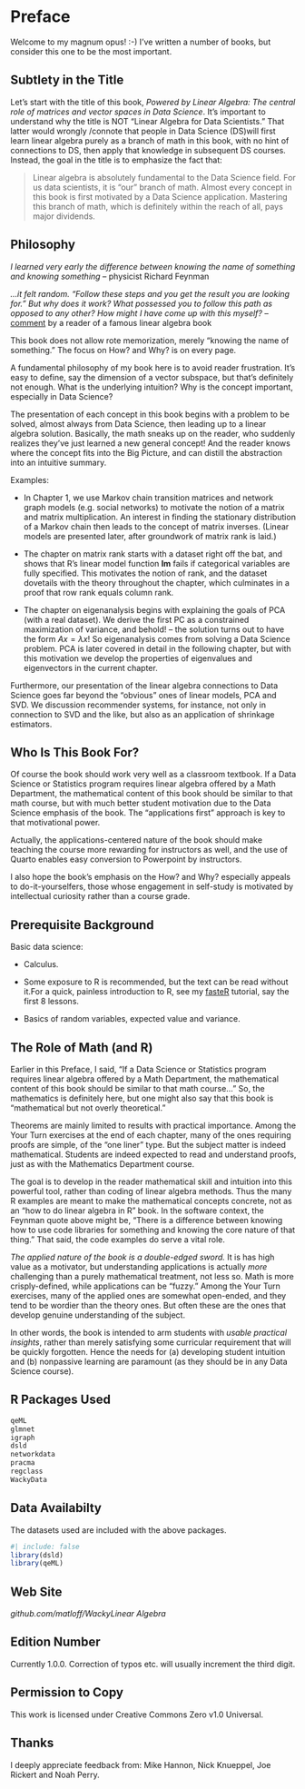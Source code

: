 
# Preface {.unnumbered} 

Welcome to my magnum opus! :-) I've written a number of books, but
consider this one to be the most important.  

## Subtlety in the Title

Let's start with the title of this book, *Powered by Linear Algebra: The
central role of matrices and vector spaces in Data Science*. It's
important to understand why the title is NOT "Linear Algebra for Data
Scientists." That latter would wrongly /connote that people in Data Science
(DS)will first learn linear algebra purely as a branch of math in this
book, with no hint of connections to DS, then apply that knowledge in
subsequent DS courses. Instead, the goal in the title is to emphasize
the fact that:

> Linear algebra is absolutely fundamental to the Data Science field.
> For us data scientists, it is "our" branch of math.  Almost every
> concept in this book is first motivated by a Data Science application.
> Mastering this branch of math, which is definitely within the reach of
> all, pays major dividends.

## Philosophy

*I learned very early the difference between knowing the name of
something and knowing something* -- physicist Richard Feynman 

*...it felt random.  "Follow these steps and you get the
result you are looking for." But why does it work?  What possessed you
to follow this path as opposed to any other? How might I have come up
with this myself?* -- [comment](https://loreley.one/2024-09-pca) by
a reader of a famous linear algebra book

This book does not allow rote memorization, merely "knowing
the name of something." The focus on How? and Why? is on every page.

A fundamental philosophy of my book here is to avoid reader
frustration. It's easy to define, say the dimension of a vector
subspace, but that's definitely not enough. What is the underlying
intuition? Why is the concept important, especially in Data Science?

The presentation of each concept in this book begins with a problem to
be solved, almost always from Data Science, then leading up to a linear
algebra solution.  Basically, the math sneaks up on the reader, who
suddenly realizes they've just learned a new general concept! And the
reader knows where the concept fits into the Big Picture, and can
distill the abstraction into an intuitive summary.

Examples:

* In Chapter 1, we use Markov chain transition matrices and network graph
  models (e.g. social networks) to motivate the notion of a matrix and
  matrix multiplication. An interest in finding the stationary
  distribution of a Markov chain then leads to the concept of matrix
  inverses. (Linear models are presented later, after groundwork of matrix
  rank is laid.) 

* The chapter on matrix rank starts with a dataset right off the bat, and
  shows that R's linear model function **lm** fails if categorical
  variables are fully specified. This motivates the notion of rank, and
  the dataset dovetails with the theory throughout the chapter, which
  culminates in a proof that row rank equals column rank.

* The chapter on eigenanalysis begins with explaining the goals of PCA
  (with a real dataset). We derive the first PC as a constrained
  maximization of variance, and behold! -- the solution turns out to
  have the form $Ax = \lambda x$! So eigenanalysis comes from solving a
  Data Science problem. PCA is later covered in detail in the following
  chapter, but with this motivation we develop the properties of
  eigenvalues and eigenvectors in the current chapter.

Furthermore, our presentation of the linear algebra connections to Data
Science goes far beyond the "obvious" ones of linear models, PCA and
SVD. We discussion recommender systems, for instance, not only in
connection to SVD and the like, but also as an application of shrinkage
estimators.

## Who Is This Book For?

Of course the book should work very well as a classroom textbook. If a Data
Science or Statistics program requires linear algebra offered by a Math
Department, the mathematical content of this book should be similar to that
math course, but with much better student motivation due to the Data
Science emphasis of the book.  The "applications first" approach is key
to that motivational power.

Actually, the applications-centered nature of the book should make
teaching the course more rewarding for instructors as well, and the use
of Quarto enables easy conversion to Powerpoint by instructors.

I also hope the book's emphasis on the How? and Why? especially
appeals to do-it-yourselfers, those whose engagement in self-study is
motivated by intellectual curiosity rather than a course grade.

## Prerequisite Background

Basic data science:

* Calculus.  

* Some exposure to R is recommended, but the text can be read
without it.[For a quick, painless introduction to R, see my
[fasteR](https://github.com/matloff/fasteR) tutorial, say the first 8
lessons.]{.column-margin}

* Basics of random variables, expected value and variance.

## The Role of Math (and R)

Earlier in this Preface, I said, "If a Data Science or Statistics
program requires linear algebra offered by a Math Department, the 
mathematical content of this book should be similar to that math course..."
So, the mathematics is definitely here, but one might also say that
this book is "mathematical but not overly theoretical."

Theorems are mainly limited to results with practical importance.  Among
the Your Turn exercises at the end of each chapter, many of the ones requiring
proofs are simple, of the "one liner" type.  But the subject
matter is indeed mathematical.  Students are indeed expected to read and
understand proofs, just as with the Mathematics Department course.

The goal is to develop in the reader mathematical skill and intuition
into this powerful tool, rather than coding of linear algebra methods.
Thus the many R examples are meant to make the mathematical concepts
concrete, not as an "how to do linear algebra in R" book.  In the
software context, the Feynman quote above might be, "There is a
difference between knowing how to use code libraries for something and
knowing the core nature of that thing." That said, the code examples do
serve a vital role. 

*The applied nature of the book is a double-edged sword.* It is has high
value as a motivator, but understanding applications is actually *more*
challenging than a purely mathematical treatment, not less so.  Math is
more crisply-defined, while applications can be "fuzzy." Among the Your
Turn exercises, many of the applied ones are somewhat open-ended, and
they tend to be wordier than the theory ones. But often these are the
ones that develop genuine understanding of the subject.

In other words, the book is intended to arm students with *usable
practical insights*, rather than merely satisfying some curricular
requirement that will be quickly forgotten.  Hence the needs for (a)
developing student intuition and (b) nonpassive learning are paramount
(as they should be in any Data Science course).

## R Packages Used

``` r
qeML
glmnet
igraph
dsld
networkdata
pracma
regclass
WackyData
```

## Data Availabilty

The datasets used are included with the above packages. 

```r
#| include: false
library(dsld)
library(qeML)
```

## Web Site

*github.com/matloff/WackyLinear Algebra*

## Edition Number

Currently 1.0.0. Correction of typos etc. will usually increment the
third digit.

## Permission to Copy

This work is licensed under Creative Commons Zero v1.0 Universal.

## Thanks

I deeply appreciate feedback from: Mike Hannon, Nick
Knueppel, Joe Rickert and Noah Perry.



